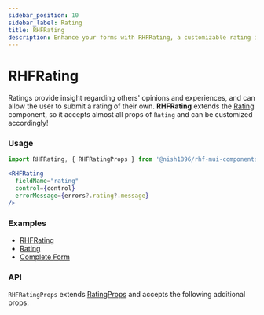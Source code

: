 ```yaml
---
sidebar_position: 10
sidebar_label: Rating
title: RHFRating
description: Enhance your forms with RHFRating, a customizable rating input component for react-hook-form using examples and API details for seamless integration.
---
```



# RHFRating

Ratings provide insight regarding others' opinions and experiences, and can
allow the user to submit a rating of their own. **RHFRating** extends the 
[Rating](https://mui.com/material-ui/react-rating/) component,
so it accepts almost all props of `Rating` and can be customized accordingly!

### Usage

```js
import RHFRating, { RHFRatingProps } from '@nish1896/rhf-mui-components/mui/rating';
```

```jsx
<RHFRating
  fieldName="rating"
  control={control}
  errorMessage={errors?.rating?.message}
/>
```

### Examples
- [RHFRating](https://rhf-mui-components-examples.netlify.app/switch-slider-rating)
- [Rating](https://mui.com/material-ui/react-rating/)
- [Complete Form](https://rhf-mui-components-examples.netlify.app/complete-form)

### API
`RHFRatingProps` extends [RatingProps](https://mui.com/material-ui/api/Rating/)
and accepts the following additional props:

<RHFRatingPropsTable />
